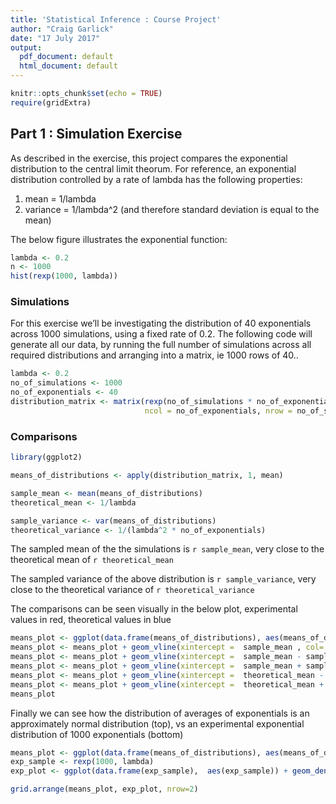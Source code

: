 ```yaml
---
title: 'Statistical Inference : Course Project'
author: "Craig Garlick"
date: "17 July 2017"
output:
  pdf_document: default
  html_document: default
---
```


```r
knitr::opts_chunk$set(echo = TRUE)
require(gridExtra)
```

## Part 1 : Simulation Exercise

As described in the exercise, this project compares the exponential distribution to the central limit theorum. 
For reference, an exponential distribution controlled by a rate of lambda has the following properties:

1. mean = 1/lambda
2. variance = 1/lambda^2 (and therefore standard deviation is equal to the mean)

The below figure illustrates the exponential function:

```r
lambda <- 0.2
n <- 1000
hist(rexp(1000, lambda))
```

### Simulations

For this exercise we'll be investigating the distribution of 40 exponentials across 1000 simulations, using a fixed rate of 0.2. The following code will generate all our data, by running the full number of simulations across all required distributions and arranging into a matrix, ie 1000 rows of 40..
```r
lambda <- 0.2
no_of_simulations <- 1000
no_of_exponentials <- 40
distribution_matrix <- matrix(rexp(no_of_simulations * no_of_exponentials, lambda),
                              ncol = no_of_exponentials, nrow = no_of_simulations)
```

### Comparisons


```r
library(ggplot2)

means_of_distributions <- apply(distribution_matrix, 1, mean)

sample_mean <- mean(means_of_distributions)
theoretical_mean <- 1/lambda

sample_variance <- var(means_of_distributions)
theoretical_variance <- 1/(lambda^2 * no_of_exponentials)
```
The sampled mean of the the simulations is `r sample_mean`, very close to the theoretical mean of `r theoretical_mean`

The sampled variance of the above distribution is `r sample_variance`, very close to the theoretical variance of `r theoretical_variance`

The comparisons can be seen visually in the below plot, experimental values in red, theoretical values in blue

```r
means_plot <- ggplot(data.frame(means_of_distributions), aes(means_of_distributions)) + geom_histogram(binwidth = 0.1)
means_plot <- means_plot + geom_vline(xintercept =  sample_mean , col='red') + geom_vline(xintercept = theoretical_mean, col='blue')
means_plot <- means_plot + geom_vline(xintercept =  sample_mean - sample_variance , col='red', linetype = 'dashed')
means_plot <- means_plot + geom_vline(xintercept =  sample_mean + sample_variance , col='red', linetype = 'dashed')
means_plot <- means_plot + geom_vline(xintercept =  theoretical_mean - theoretical_variance , col='blue', linetype = 'dotdash')
means_plot <- means_plot + geom_vline(xintercept =  theoretical_mean + theoretical_variance , col='blue', linetype = 'dotdash')
means_plot
```

Finally we can see how the distribution of averages of exponentials is an approximately normal distribution (top), vs an experimental exponential distribution of 1000 exponentials (bottom)

```r
means_plot <- ggplot(data.frame(means_of_distributions), aes(means_of_distributions)) + geom_density()
exp_sample <- rexp(1000, lambda)
exp_plot <- ggplot(data.frame(exp_sample),  aes(exp_sample)) + geom_density()

grid.arrange(means_plot, exp_plot, nrow=2)
```